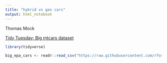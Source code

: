 ```yaml
---
title: "hybrid vs gas cars"
output: html_notebook
---
```


Thomas Mock

[Tidy Tuesday: Big mtcars dataset](https://github.com/jthomasmock/tidytuesday_projects/blob/master/2019/2019-10-15/readme.md)


```r
library(tidyverse)

big_epa_cars <- readr::read_csv("https://raw.githubusercontent.com/rfordatascience/tidytuesday/master/data/2019/2019-10-15/big_epa_cars.csv")

```


